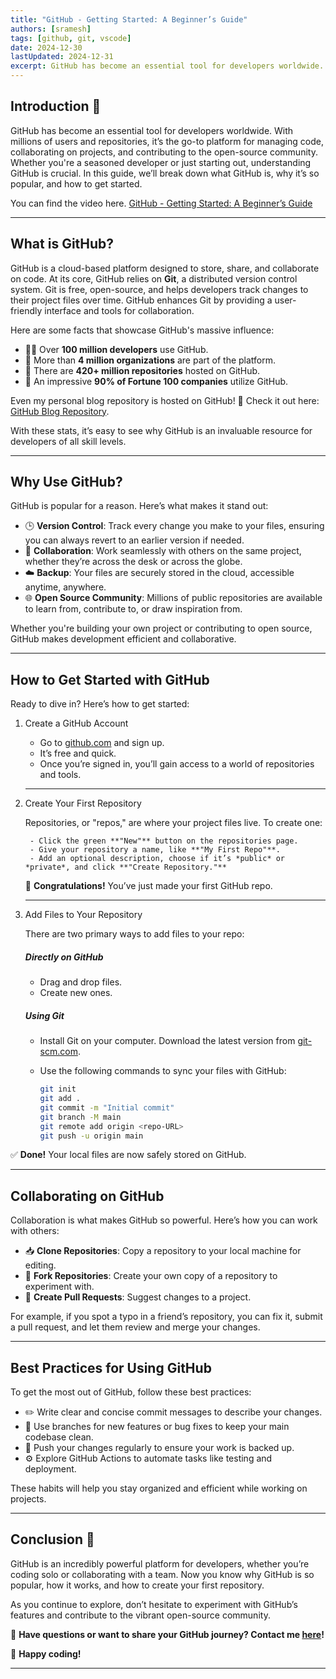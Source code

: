 ```yaml
---
title: "GitHub - Getting Started: A Beginner’s Guide"
authors: [sramesh]
tags: [github, git, vscode]
date: 2024-12-30
lastUpdated: 2024-12-31
excerpt: GitHub has become an essential tool for developers worldwide. With millions of users and repositories, it’s the go-to platform for managing code, collaborating on projects, and contributing to the open-source community. 
---
```


## Introduction 🚀

GitHub has become an essential tool for developers worldwide. With millions of users and repositories, it’s the go-to platform for managing code, collaborating on projects, and contributing to the open-source community. Whether you're a seasoned developer or just starting out, understanding GitHub is crucial. In this guide, we’ll break down what GitHub is, why it’s so popular, and how to get started.

You can find the video here. [GitHub - Getting Started: A Beginner’s Guide](https://youtu.be/vsmR-K2ny-4)

---

## What is GitHub?

GitHub is a cloud-based platform designed to store, share, and collaborate on code. At its core, GitHub relies on **Git**, a distributed version control system. Git is free, open-source, and helps developers track changes to their project files over time. GitHub enhances Git by providing a user-friendly interface and tools for collaboration.  

Here are some facts that showcase GitHub's massive influence:  

- 👨‍💻 Over **100 million developers** use GitHub.  
- 🏢 More than **4 million organizations** are part of the platform.  
- 📁 There are **420+ million repositories** hosted on GitHub.  
- 💼 An impressive **90% of Fortune 100 companies** utilize GitHub.  

Even my personal blog repository is hosted on GitHub! 📝 Check it out here: [GitHub Blog Repository](https://github.com/santhosh2r2/youtube).  

With these stats, it’s easy to see why GitHub is an invaluable resource for developers of all skill levels.  

---

## Why Use GitHub?

GitHub is popular for a reason. Here’s what makes it stand out:  

- 🕒 **Version Control**: Track every change you make to your files, ensuring you can always revert to an earlier version if needed.  
- 🤝 **Collaboration**: Work seamlessly with others on the same project, whether they’re across the desk or across the globe.  
- ☁️ **Backup**: Your files are securely stored in the cloud, accessible anytime, anywhere.  
- 🌐 **Open Source Community**: Millions of public repositories are available to learn from, contribute to, or draw inspiration from.  

Whether you're building your own project or contributing to open source, GitHub makes development efficient and collaborative.  

---

## How to Get Started with GitHub  

Ready to dive in? Here’s how to get started:  

<Steps>

1. Create a GitHub Account  
    - Go to [github.com](https://github.com) and sign up.  
    - It’s free and quick.  
    - Once you’re signed in, you’ll gain access to a world of repositories and tools.  

    ---

2. Create Your First Repository 

    Repositories, or "repos," are where your project files live. To create one:  
        
        - Click the green **"New"** button on the repositories page.  
        - Give your repository a name, like **"My First Repo"**.  
        - Add an optional description, choose if it’s *public* or *private*, and click **"Create Repository."**  

    🎉 **Congratulations!** You’ve just made your first GitHub repo.

    ---

3. Add Files to Your Repository

    There are two primary ways to add files to your repo:  

    ##### **Directly on GitHub** 
    - Drag and drop files.  
    - Create new ones.  

    ##### **Using Git**  
    - Install Git on your computer. Download the latest version from [git-scm.com](https://git-scm.com/downloads).  
    - Use the following commands to sync your files with GitHub:  

        ```bash frame="none"
        git init
        git add .
        git commit -m "Initial commit"
        git branch -M main
        git remote add origin <repo-URL>
        git push -u origin main
        ```  

</Steps>

✅ **Done!** Your local files are now safely stored on GitHub.  

---

## Collaborating on GitHub

Collaboration is what makes GitHub so powerful. Here’s how you can work with others:  

- 📥 **Clone Repositories**: Copy a repository to your local machine for editing.  
- 🍴 **Fork Repositories**: Create your own copy of a repository to experiment with.  
- 🔄 **Create Pull Requests**: Suggest changes to a project.  

For example, if you spot a typo in a friend’s repository, you can fix it, submit a pull request, and let them review and merge your changes.  

---

## Best Practices for Using GitHub  

To get the most out of GitHub, follow these best practices:  

- ✏️ Write clear and concise commit messages to describe your changes.  
- 🌱 Use branches for new features or bug fixes to keep your main codebase clean.  
- 🔄 Push your changes regularly to ensure your work is backed up.  
- ⚙️ Explore GitHub Actions to automate tasks like testing and deployment.  

These habits will help you stay organized and efficient while working on projects.  

---

## Conclusion 🎯  

GitHub is an incredibly powerful platform for developers, whether you’re coding solo or collaborating with a team. Now you know why GitHub is so popular, how it works, and how to create your first repository.  

As you continue to explore, don’t hesitate to experiment with GitHub’s features and contribute to the vibrant open-source community.  

💬 **Have questions or want to share your GitHub journey? Contact me [here](mailto:santhosh.mwpa@gmail.com)!**  

🎉 **Happy coding!**  

---  
